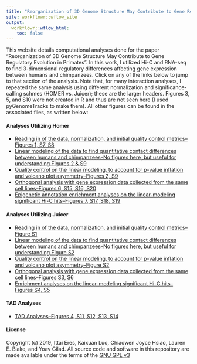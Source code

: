 ```yaml
---
title: "Reorganization of 3D Genome Structure May Contribute to Gene Regulatory Evolution in Primates"
site: workflowr::wflow_site
output:
  workflowr::wflow_html:
    toc: false
---
```


This website details computational analyses done for the paper "Reorganization of 3D Genome Structure May Contribute to Gene Regulatory Evolution in Primates". In this work, I utilized Hi-C and RNA-seq to find 3-dimensional regulatory differences affecting gene expression between humans and chimpanzees. Click on any of the links below to jump to that section of the analysis. Note that, for many interaction analyses, I repeated the same analysis using different normalization and significance-calling schmes (HOMER vs. Juicer); these are the larger headers. Figures 3, 5, and S10 were not created in R and thus are not seen here (I used pyGenomeTracks to make them). All other figures can be found in the associated files, as written below:

#### Analyses Utilizing Homer
*  [Reading in of the data, normalization, and initial quality control metrics--Figures 1, S7, S8](initial_QC.html)
*  [Linear modeling of the data to find quantitative contact differences between humans and chimpanzees--No figures here, but useful for understanding Figures 2 & S9](linear_modeling.html)
*  [Quality control on the linear modeling, to account for p-value inflation and volcano plot asymmetry--Figures 2, S9](linear_modeling_QC.html)
*  [Orthogonal analysis with gene expression data collected from the same cell lines--Figures 6, S15, S16, S20](gene_expression.html)
*  [Epigenetic annotation enrichment analyses on the linear-modeling significant Hi-C hits--Figures 7, S17, S18, S19](enrichment.html)

#### Analyses Utilizing Juicer
*  [Reading in of the data, normalization, and initial quality control metrics--Figure S1](juicer_initial_QC.html)
*  [Linear modeling of the data to find quantitative contact differences between humans and chimpanzees--No figures here, but useful for understanding Figure S2](juicer_linear_modeling.html)
*  [Quality control on the linear modeling, to account for p-value inflation and volcano plot asymmetry--Figure S2](juicer_linear_modeling_QC.html)
*  [Orthogonal analysis with gene expression data collected from the same cell lines--Figures S3, S6](juicer_gene_expression.html)
*  [Enrichment analyses on the linear-modeling significant Hi-C hits--Figures S4, S5](juicer_enrichment.html)

#### TAD Analyses
*  [TAD Analyses--Figures 4, S11, S12, S13, S14](TADs.html)

#### License
Copyright (c) 2019, Ittai Eres, Kaixuan Luo, Chiaowen Joyce Hsiao, Lauren E. Blake, and Yoav Gilad.
All source code and software in this repository are made available under the terms of the [GNU GPL v3](https://www.gnu.org/licenses/gpl-3.0.en.html)